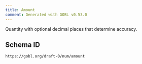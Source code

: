 ```yaml
---
title: Amount
comment: Generated with GOBL v0.53.0
---
```


Quantity with optional decimal places that determine accuracy.

## Schema ID

`https://gobl.org/draft-0/num/amount`

